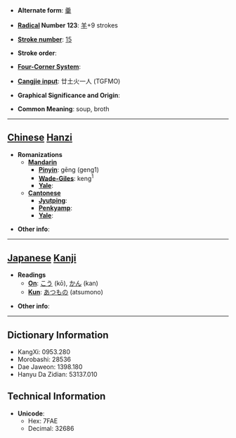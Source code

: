 * '''Alternate form''': [[羹]]

* '''[[Wiktionary:Chinese radical index| Radical]] Number 123''': [[Wiktionary:Chinese radical index 羊|羊]]+9 strokes

* '''[[Wiktionary:Chinese total strokes index|Stroke number]]''': [[Wiktionary:Chinese total strokes index 15|15]]

* '''Stroke order''': 

* '''[[Wiktionary:Chinese four corner index|Four-Corner System]]''': 

* '''[[Wiktionary:Chinese Cangjie index|Cangjie input]]''': 廿土火一人 (TGFMO)

* '''Graphical Significance and Origin''': 

* '''Common Meaning''': soup, broth

----

== [[Chinese]] [[Hanzi]] ==

* '''Romanizations'''
** '''[[Mandarin]]'''
*** '''[[Pinyin]]''': gēng (geng1)
*** '''[[Wade-Giles]]''': keng<sup>1</sup>
*** '''[[Yale]]''': 
** '''[[Cantonese]]'''
*** '''[[Jyutping]]''':
*** '''[[Penkyamp]]''': 
*** '''[[Yale]]''': 

* '''Other info''': 

----

== [[Japanese]] [[Kanji]] ==

* '''Readings'''
** '''[[On]]''': [[こう]] (kō), [[かん]] (kan)
** '''[[Kun]]''': [[あつもの]] (atsumono)

* '''Other info''':  

----

== Dictionary Information ==

* KangXi: 0953.280
* Morobashi: 28536
* Dae Jaweon: 1398.180
* Hanyu Da Zidian: 53137.010

== Technical Information ==

* '''Unicode''':
** Hex: 7FAE
** Decimal: 32686